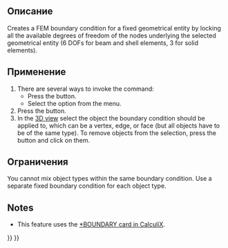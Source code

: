 <languages/>

<div class="mw-translate-fuzzy">
{{Docnav/ru
|[[FEM_ConstraintTransform/ru|Constraint transform]]
|[[FEM_ConstraintDisplacement/ru|Ограничение перемещения]]
|[[FEM_Workbench/ru|FEM]]
|IconL=FEM_ConstraintTransform.svg
|IconR=FEM_ConstraintDisplacement.svg
|IconC=Workbench_FEM.svg
}}
</div>

<div class="mw-translate-fuzzy">
{{GuiCommand/ru
|Name=FEM ConstraintFixed
|Name/ru=FEM ConstraintFixed
|MenuLocation=Model → Mechanical Constraints → Constraint fixed
|Workbenches=[[FEM_Workbench/ru|FEM]]
|Shortcut=
|SeeAlso=[[FEM_tutorial/ru|FEM tutorial]]
}}
</div>

<span id="Description"></span>
==Описание==

Creates a FEM boundary condition for a fixed geometrical entity by locking all the available degrees of freedom of the nodes underlying the selected geometrical entity (6 DOFs for beam and shell elements, 3 for solid elements).

<span id="Usage"></span>
==Применение==

# There are several ways to invoke the command:
#* Press the {{Button|[[Image:FEM_ConstraintFixed.svg|16px]] [[FEM_ConstraintFixed|Fixed boundary condition]]}} button.
#* Select the {{MenuCommand|Model → Mechanical boundary conditions and loads → [[Image:FEM_ConstraintFixed.svg|16px]] Fixed boundary condition}} option from the menu.
# Press the {{Button|Add}} button.
# In the [[3D_view|3D view]] select the object the boundary condition should be applied to, which can be a vertex, edge, or face (but all objects have to be of the same type). To remove objects from the selection, press the {{Button|Remove}} button and click on them.

<span id="Limitations"></span>
==Ограничения==

You cannot mix object types within the same boundary condition. Use a separate fixed boundary condition for each object type.

==Notes==

* This feature uses the [https://web.mit.edu/calculix_v2.7/CalculiX/ccx_2.7/doc/ccx/node163.html *BOUNDARY card in CalculiX].


<div class="mw-translate-fuzzy">
{{Docnav/ru
|[[FEM_ConstraintTransform/ru|Constraint transform]]
|[[FEM_ConstraintDisplacement/ru|Ограничение перемещения]]
|[[FEM_Workbench/ru|FEM]]
|IconL=FEM_ConstraintTransform.svg
|IconR=FEM_ConstraintDisplacement.svg
|IconC=Workbench_FEM.svg
}}
</div>

{{FEM Tools navi{{#translation:}}}}
{{Userdocnavi{{#translation:}}}}